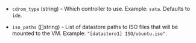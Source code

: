 <!-- Code generated from the comments of the CDRomConfig struct in builder/vsphere/iso/step_add_cdrom.go; DO NOT EDIT MANUALLY -->

- `cdrom_type` (string) - Which controller to use. Example: `sata`. Defaults to `ide`.

- `iso_paths` ([]string) - List of datastore paths to ISO files that will be mounted to the VM.
  Example: `"[datastore1] ISO/ubuntu.iso"`.

